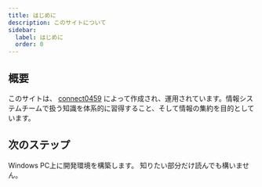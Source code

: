 ```yaml
---
title: はじめに
description: このサイトについて
sidebar:
  label: はじめに
  order: 0
---
```


## 概要

このサイトは、 <a href="https://github.com/connect0459" target="_blank">connect0459</a> によって作成され、運用されています。情報システムチームで扱う知識を体系的に習得すること、そして情報の集約を目的としています。


## 次のステップ

<CardGrid stagger>
	<Card title="開発環境の構築" icon="setting">
		Windows PC上に開発環境を構築します。
	</Card>
	<Card title="ドキュメントを読む" icon="open-book">
		知りたい部分だけ読んでも構いません。
	</Card>
</CardGrid>
